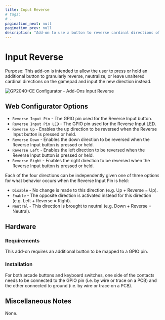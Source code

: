 ```yaml
---
title: Input Reverse
# tags:
# -
pagination_next: null
pagination_prev: null
description: "Add-on to use a button to reverse cardinal directions of the DPad of your controller"
---
```


# Input Reverse

Purpose: This add-on is intended to allow the user to press or hold an additional button to granularly reverse, neutralize, or leave unaltered cardinal directions on the gamepad and input the new direction instead.

![GP2040-CE Configurator - Add-Ons Input Reverse](../assets/images/gpc-add-ons-input-reverse.png)

## Web Configurator Options

- `Reverse Input Pin` - The GPIO pin used for the Reverse Input button.
- `Reverse Input Pin LED` - The GPIO pin used for the Reverse Input LED.
- `Reverse Up` - Enables the up direction to be reversed when the Reverse Input button is pressed or held.
- `Reverse Down` - Enables the down direction to be reversed when the Reverse Input button is pressed or held.
- `Reverse Left` - Enables the left direction to be reversed when the Reverse Input button is pressed or held.
- `Reverse Right` - Enables the right direction to be reversed when the Reverse Input button is pressed or held.

Each of the four directions can be independently given one of three options for what behavior occurs when the Reverse Input Pin is held:

- `Disable` - No change is made to this direction (e.g. Up + Reverse = Up).
- `Enable` - The opposite direction is activated instead for this direction (e.g. Left + Reverse = Right).
- `Neutral` - This direction is brought to neutral (e.g. Down + Reverse = Neutral).

## Hardware

### Requirements

This add-on requires an additional button to be mapped to a GPIO pin.

### Installation

For both arcade buttons and keyboard switches, one side of the contacts needs to be connected to the GPIO pin (i.e. by wire or trace on a PCB) and the other connected to ground (i.e. by wire or trace on a PCB).

## Miscellaneous Notes

None.
